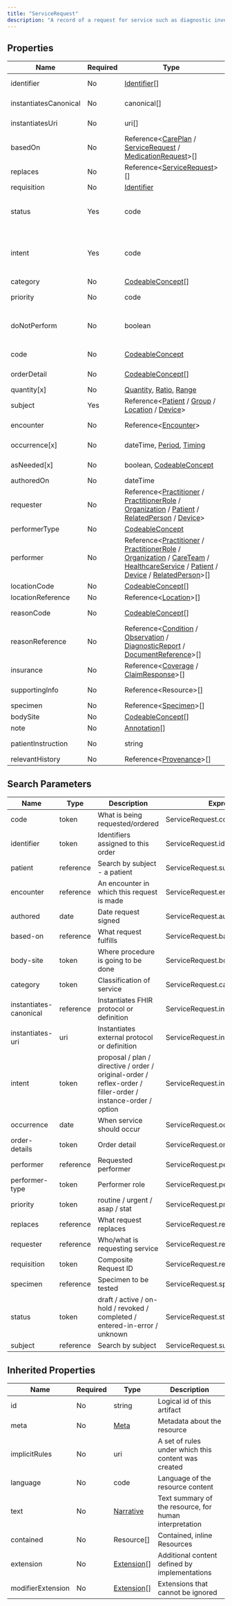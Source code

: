 ```yaml
---
title: "ServiceRequest"
description: "A record of a request for service such as diagnostic investigations, treatments, or operations to be performed."
---
```


## Properties

| Name                  | Required | Type                                                                                                                                                                                                                                                                                                                                                                                                                                                                                           | Description                                                                                                  |
| --------------------- | -------- | ---------------------------------------------------------------------------------------------------------------------------------------------------------------------------------------------------------------------------------------------------------------------------------------------------------------------------------------------------------------------------------------------------------------------------------------------------------------------------------------------- | ------------------------------------------------------------------------------------------------------------ |
| identifier            | No       | [Identifier](/medical-api/fhir/data-types/identifier)[]                                                                                                                                                                                                                                                                                                                                                                                                                                        | Identifiers assigned to this order                                                                           |
| instantiatesCanonical | No       | canonical[]                                                                                                                                                                                                                                                                                                                                                                                                                                                                                    | Instantiates FHIR protocol or definition                                                                     |
| instantiatesUri       | No       | uri[]                                                                                                                                                                                                                                                                                                                                                                                                                                                                                          | Instantiates external protocol or definition                                                                 |
| basedOn               | No       | Reference&lt;[CarePlan](/medical-api/fhir/resources/careplan) / [ServiceRequest](/medical-api/fhir/resources/servicerequest) / [MedicationRequest](/medical-api/fhir/resources/medicationrequest)&gt;[]                                                                                                                                                                                                                                                                                        | What request fulfills                                                                                        |
| replaces              | No       | Reference&lt;[ServiceRequest](/medical-api/fhir/resources/servicerequest)&gt;[]                                                                                                                                                                                                                                                                                                                                                                                                                | What request replaces                                                                                        |
| requisition           | No       | [Identifier](/medical-api/fhir/data-types/identifier)                                                                                                                                                                                                                                                                                                                                                                                                                                          | Composite Request ID                                                                                         |
| status                | Yes      | code                                                                                                                                                                                                                                                                                                                                                                                                                                                                                           | draft / active / on-hold / revoked / completed / entered-in-error / unknown                                  |
| intent                | Yes      | code                                                                                                                                                                                                                                                                                                                                                                                                                                                                                           | proposal / plan / directive / order / original-order / reflex-order / filler-order / instance-order / option |
| category              | No       | [CodeableConcept](/medical-api/fhir/data-types/codeableconcept)[]                                                                                                                                                                                                                                                                                                                                                                                                                              | Classification of service                                                                                    |
| priority              | No       | code                                                                                                                                                                                                                                                                                                                                                                                                                                                                                           | routine / urgent / asap / stat                                                                               |
| doNotPerform          | No       | boolean                                                                                                                                                                                                                                                                                                                                                                                                                                                                                        | True if service/procedure should not be performed                                                            |
| code                  | No       | [CodeableConcept](/medical-api/fhir/data-types/codeableconcept)                                                                                                                                                                                                                                                                                                                                                                                                                                | What is being requested/ordered                                                                              |
| orderDetail           | No       | [CodeableConcept](/medical-api/fhir/data-types/codeableconcept)[]                                                                                                                                                                                                                                                                                                                                                                                                                              | Additional order information                                                                                 |
| quantity[x]           | No       | [Quantity](/medical-api/fhir/data-types/quantity), [Ratio](/medical-api/fhir/data-types/ratio), [Range](/medical-api/fhir/data-types/range)                                                                                                                                                                                                                                                                                                                                                    | Service amount                                                                                               |
| subject               | Yes      | Reference&lt;[Patient](/medical-api/fhir/resources/patient) / [Group](/medical-api/fhir/resources/group) / [Location](/medical-api/fhir/resources/location) / [Device](/medical-api/fhir/resources/device)&gt;                                                                                                                                                                                                                                                                                 | Individual or Entity the service is ordered for                                                              |
| encounter             | No       | Reference&lt;[Encounter](/medical-api/fhir/resources/encounter)&gt;                                                                                                                                                                                                                                                                                                                                                                                                                            | Encounter in which the request was created                                                                   |
| occurrence[x]         | No       | dateTime, [Period](/medical-api/fhir/data-types/period), [Timing](/medical-api/fhir/data-types/timing)                                                                                                                                                                                                                                                                                                                                                                                         | When service should occur                                                                                    |
| asNeeded[x]           | No       | boolean, [CodeableConcept](/medical-api/fhir/data-types/codeableconcept)                                                                                                                                                                                                                                                                                                                                                                                                                       | Preconditions for service                                                                                    |
| authoredOn            | No       | dateTime                                                                                                                                                                                                                                                                                                                                                                                                                                                                                       | Date request signed                                                                                          |
| requester             | No       | Reference&lt;[Practitioner](/medical-api/fhir/resources/practitioner) / [PractitionerRole](/medical-api/fhir/resources/practitionerrole) / [Organization](/medical-api/fhir/resources/organization) / [Patient](/medical-api/fhir/resources/patient) / [RelatedPerson](/medical-api/fhir/resources/relatedperson) / [Device](/medical-api/fhir/resources/device)&gt;                                                                                                                           | Who/what is requesting service                                                                               |
| performerType         | No       | [CodeableConcept](/medical-api/fhir/data-types/codeableconcept)                                                                                                                                                                                                                                                                                                                                                                                                                                | Performer role                                                                                               |
| performer             | No       | Reference&lt;[Practitioner](/medical-api/fhir/resources/practitioner) / [PractitionerRole](/medical-api/fhir/resources/practitionerrole) / [Organization](/medical-api/fhir/resources/organization) / [CareTeam](/medical-api/fhir/resources/careteam) / [HealthcareService](/medical-api/fhir/resources/healthcareservice) / [Patient](/medical-api/fhir/resources/patient) / [Device](/medical-api/fhir/resources/device) / [RelatedPerson](/medical-api/fhir/resources/relatedperson)&gt;[] | Requested performer                                                                                          |
| locationCode          | No       | [CodeableConcept](/medical-api/fhir/data-types/codeableconcept)[]                                                                                                                                                                                                                                                                                                                                                                                                                              | Requested location                                                                                           |
| locationReference     | No       | Reference&lt;[Location](/medical-api/fhir/resources/location)&gt;[]                                                                                                                                                                                                                                                                                                                                                                                                                            | Requested location                                                                                           |
| reasonCode            | No       | [CodeableConcept](/medical-api/fhir/data-types/codeableconcept)[]                                                                                                                                                                                                                                                                                                                                                                                                                              | Explanation/Justification for procedure or service                                                           |
| reasonReference       | No       | Reference&lt;[Condition](/medical-api/fhir/resources/condition) / [Observation](/medical-api/fhir/resources/observation) / [DiagnosticReport](/medical-api/fhir/resources/diagnosticreport) / [DocumentReference](/medical-api/fhir/resources/documentreference)&gt;[]                                                                                                                                                                                                                         | Explanation/Justification for service or service                                                             |
| insurance             | No       | Reference&lt;[Coverage](/medical-api/fhir/resources/coverage) / [ClaimResponse](/medical-api/fhir/resources/claimresponse)&gt;[]                                                                                                                                                                                                                                                                                                                                                               | Associated insurance coverage                                                                                |
| supportingInfo        | No       | Reference&lt;Resource&gt;[]                                                                                                                                                                                                                                                                                                                                                                                                                                                                    | Additional clinical information                                                                              |
| specimen              | No       | Reference&lt;[Specimen](/medical-api/fhir/resources/specimen)&gt;[]                                                                                                                                                                                                                                                                                                                                                                                                                            | Procedure Samples                                                                                            |
| bodySite              | No       | [CodeableConcept](/medical-api/fhir/data-types/codeableconcept)[]                                                                                                                                                                                                                                                                                                                                                                                                                              | Location on Body                                                                                             |
| note                  | No       | [Annotation](/medical-api/fhir/data-types/annotation)[]                                                                                                                                                                                                                                                                                                                                                                                                                                        | Comments                                                                                                     |
| patientInstruction    | No       | string                                                                                                                                                                                                                                                                                                                                                                                                                                                                                         | Patient or consumer-oriented instructions                                                                    |
| relevantHistory       | No       | Reference&lt;[Provenance](/medical-api/fhir/resources/provenance)&gt;[]                                                                                                                                                                                                                                                                                                                                                                                                                        | Request provenance                                                                                           |

## Search Parameters

| Name                   | Type      | Description                                                                                                  | Expression                           |
| ---------------------- | --------- | ------------------------------------------------------------------------------------------------------------ | ------------------------------------ |
| code                   | token     | What is being requested/ordered                                                                              | ServiceRequest.code                  |
| identifier             | token     | Identifiers assigned to this order                                                                           | ServiceRequest.identifier            |
| patient                | reference | Search by subject - a patient                                                                                | ServiceRequest.subject               |
| encounter              | reference | An encounter in which this request is made                                                                   | ServiceRequest.encounter             |
| authored               | date      | Date request signed                                                                                          | ServiceRequest.authoredOn            |
| based-on               | reference | What request fulfills                                                                                        | ServiceRequest.basedOn               |
| body-site              | token     | Where procedure is going to be done                                                                          | ServiceRequest.bodySite              |
| category               | token     | Classification of service                                                                                    | ServiceRequest.category              |
| instantiates-canonical | reference | Instantiates FHIR protocol or definition                                                                     | ServiceRequest.instantiatesCanonical |
| instantiates-uri       | uri       | Instantiates external protocol or definition                                                                 | ServiceRequest.instantiatesUri       |
| intent                 | token     | proposal / plan / directive / order / original-order / reflex-order / filler-order / instance-order / option | ServiceRequest.intent                |
| occurrence             | date      | When service should occur                                                                                    | ServiceRequest.occurrence            |
| order-details          | token     | Order detail                                                                                                 | ServiceRequest.orderDetail.text      |
| performer              | reference | Requested performer                                                                                          | ServiceRequest.performer             |
| performer-type         | token     | Performer role                                                                                               | ServiceRequest.performerType         |
| priority               | token     | routine / urgent / asap / stat                                                                               | ServiceRequest.priority              |
| replaces               | reference | What request replaces                                                                                        | ServiceRequest.replaces              |
| requester              | reference | Who/what is requesting service                                                                               | ServiceRequest.requester             |
| requisition            | token     | Composite Request ID                                                                                         | ServiceRequest.requisition           |
| specimen               | reference | Specimen to be tested                                                                                        | ServiceRequest.specimen              |
| status                 | token     | draft / active / on-hold / revoked / completed / entered-in-error / unknown                                  | ServiceRequest.status                |
| subject                | reference | Search by subject                                                                                            | ServiceRequest.subject               |

## Inherited Properties

| Name              | Required | Type                                                  | Description                                            |
| ----------------- | -------- | ----------------------------------------------------- | ------------------------------------------------------ |
| id                | No       | string                                                | Logical id of this artifact                            |
| meta              | No       | [Meta](/medical-api/fhir/data-types/meta)             | Metadata about the resource                            |
| implicitRules     | No       | uri                                                   | A set of rules under which this content was created    |
| language          | No       | code                                                  | Language of the resource content                       |
| text              | No       | [Narrative](/medical-api/fhir/data-types/narrative)   | Text summary of the resource, for human interpretation |
| contained         | No       | Resource[]                                            | Contained, inline Resources                            |
| extension         | No       | [Extension](/medical-api/fhir/data-types/extension)[] | Additional content defined by implementations          |
| modifierExtension | No       | [Extension](/medical-api/fhir/data-types/extension)[] | Extensions that cannot be ignored                      |
